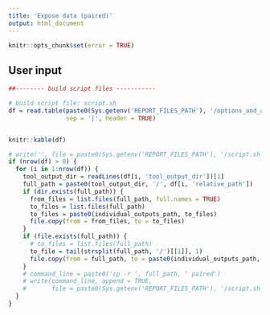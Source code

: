 ```yaml
---
title: 'Expose data (paired)'
output: html_document
---
```


<style>
pre code, pre, code {
  white-space: pre !important;
  overflow-x: scroll !important;
  word-break: keep-all !important;
  word-wrap: initial !important;
}
</style>

```r
knitr::opts_chunk$set(error = TRUE)
```

## User input

```r
##-------- build script files -----------

# build script file: script.sh
df = read.table(paste0(Sys.getenv('REPORT_FILES_PATH'), '/options_and_arguments.txt'), 
                sep = '|', header = TRUE)


knitr::kable(df)
```

```r
# write('', file = paste0(Sys.getenv('REPORT_FILES_PATH'), '/script.sh'))
if (nrow(df) > 0) {
  for (i in 1:nrow(df)) {
    tool_output_dir = readLines(df[i, 'tool_output_dir'])[1]
    full_path = paste0(tool_output_dir, '/', df[i, 'relative_path'])
    if (dir.exists(full_path)) {
      from_files = list.files(full_path, full.names = TRUE)
      to_files = list.files(full_path)
      to_files = paste0(individual_outputs_path, to_files)
      file.copy(from = from_files, to = to_files)
    }
    if (file.exists(full_path)) {
      # to_files = list.files(full_path)
      to_file = tail(strsplit(full_path, '/')[[1]], 1)
      file.copy(from = full_path, to = paste0(individual_outputs_path, to_file))
    }
    # command_line = paste0('cp -r ', full_path, ' paired')
    # write(command_line, append = TRUE, 
    #       file = paste0(Sys.getenv('REPORT_FILES_PATH'), '/script.sh'))
  }
}
```


